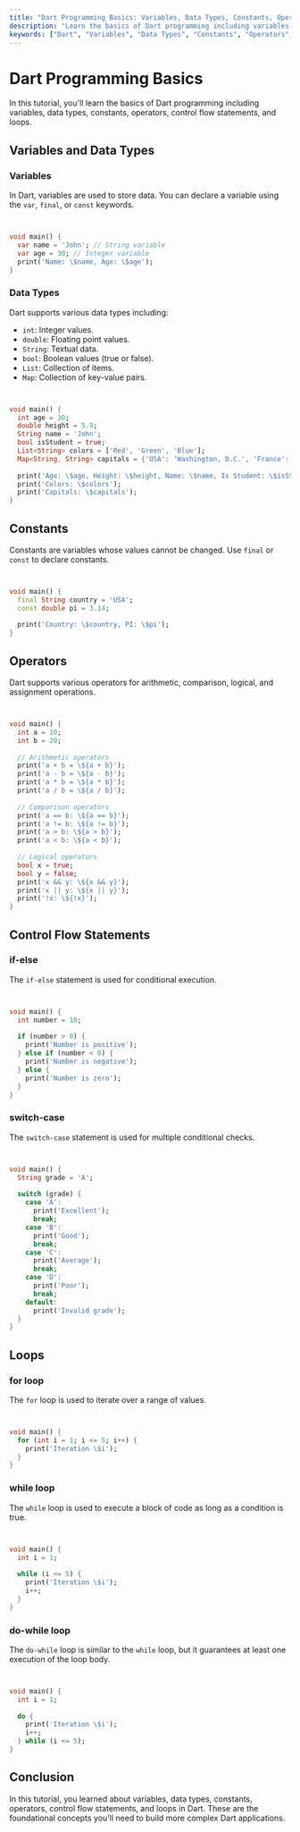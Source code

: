 ```yaml
---
title: "Dart Programming Basics: Variables, Data Types, Constants, Operators, Control Flow, and Loops"
description: "Learn the basics of Dart programming including variables, data types, constants, operators, control flow statements, and loops with examples."
keywords: ["Dart", "Variables", "Data Types", "Constants", "Operators", "Control Flow", "Loops", "Programming Basics"]
---
```



<TutorialLayout>

# Dart Programming Basics

In this tutorial, you'll learn the basics of Dart programming including variables, data types, constants, operators, control flow statements, and loops.

## Variables and Data Types

### Variables

In Dart, variables are used to store data. You can declare a variable using the `var`, `final`, or `const` keywords.

```dart


void main() {
  var name = 'John'; // String variable
  var age = 30; // Integer variable
  print('Name: \$name, Age: \$age');
}


```

### Data Types

Dart supports various data types including:

- `int`: Integer values.
- `double`: Floating point values.
- `String`: Textual data.
- `bool`: Boolean values (true or false).
- `List`: Collection of items.
- `Map`: Collection of key-value pairs.

```dart


void main() {
  int age = 30;
  double height = 5.9;
  String name = 'John';
  bool isStudent = true;
  List<String> colors = ['Red', 'Green', 'Blue'];
  Map<String, String> capitals = {'USA': 'Washington, D.C.', 'France': 'Paris'};
  
  print('Age: \$age, Height: \$height, Name: \$name, Is Student: \$isStudent');
  print('Colors: \$colors');
  print('Capitals: \$capitals');
}


```

## Constants

Constants are variables whose values cannot be changed. Use `final` or `const` to declare constants.

```dart


void main() {
  final String country = 'USA';
  const double pi = 3.14;
  
  print('Country: \$country, PI: \$pi');
}


```

## Operators

Dart supports various operators for arithmetic, comparison, logical, and assignment operations.

```dart


void main() {
  int a = 10;
  int b = 20;
  
  // Arithmetic operators
  print('a + b = \${a + b}');
  print('a - b = \${a - b}');
  print('a * b = \${a * b}');
  print('a / b = \${a / b}');
  
  // Comparison operators
  print('a == b: \${a == b}');
  print('a != b: \${a != b}');
  print('a > b: \${a > b}');
  print('a < b: \${a < b}');
  
  // Logical operators
  bool x = true;
  bool y = false;
  print('x && y: \${x && y}');
  print('x || y: \${x || y}');
  print('!x: \${!x}');
}


```

## Control Flow Statements

### if-else

The `if-else` statement is used for conditional execution.

```dart


void main() {
  int number = 10;
  
  if (number > 0) {
    print('Number is positive');
  } else if (number < 0) {
    print('Number is negative');
  } else {
    print('Number is zero');
  }
}


```

### switch-case

The `switch-case` statement is used for multiple conditional checks.

```dart


void main() {
  String grade = 'A';
  
  switch (grade) {
    case 'A':
      print('Excellent');
      break;
    case 'B':
      print('Good');
      break;
    case 'C':
      print('Average');
      break;
    case 'D':
      print('Poor');
      break;
    default:
      print('Invalid grade');
  }
}


```

## Loops

### for loop

The `for` loop is used to iterate over a range of values.

```dart


void main() {
  for (int i = 1; i <= 5; i++) {
    print('Iteration \$i');
  }
}


```

### while loop

The `while` loop is used to execute a block of code as long as a condition is true.

```dart


void main() {
  int i = 1;
  
  while (i <= 5) {
    print('Iteration \$i');
    i++;
  }
}


```

### do-while loop

The `do-while` loop is similar to the `while` loop, but it guarantees at least one execution of the loop body.

```dart


void main() {
  int i = 1;
  
  do {
    print('Iteration \$i');
    i++;
  } while (i <= 5);
}


```

## Conclusion

In this tutorial, you learned about variables, data types, constants, operators, control flow statements, and loops in Dart. These are the foundational concepts you'll need to build more complex Dart applications.

</TutorialLayout>
